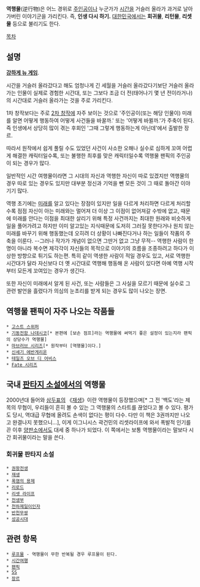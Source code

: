 {{{#!html
<div style="border: 3px solid Crimson;padding:10px;margin-bottom:0px"><b style="font-size:18px">주의. 여러분의 문서 기여는 리그베다 위키의 영리활동에 이용됩니다.</b><br/>
영리사업체 <b>리그베다 위키는 작성하신 내용의 저작권을 위임받아 임의로 영리추구 활동 및 저작권 행사</b>를 할 수 있습니다. 반면, 여러분이 작성한 내용에 대해 <b>법적 분쟁이 발생할 경우 리그베다 위키는 책임을 지지 않으며 모든 책임은 작성자가 집니다.</b> 편집하기 전에 먼저 <a href="http://rigvedawiki.net/r1/wiki.php/2015년 리그베다 영리화 사태">리그베다 영리화 사태</a>에서 <b>현행 위키의 구조를 파악</b>해주세요.
</div>}}}

'''역행물'''(逆行物)은 어느 경위로 [[주인공]]이나 누군가가 [[시간]]을 거슬러 올라가 과거로 날아가버린 이야기군을 가리킨다. 즉, '''인생 다시 하기.''' [[대한민국]]에서는 '''회귀물''', '''리턴물''', '''리셋물''' 등으로 불리기도 한다.

[[목차]]
== 설명 ==
'''[[강하게 뉴 게임]]'''.

시간을 거슬러 올라갔다고 해도 엄청나게 긴 세월을 거슬러 올라갔다기보단 거슬러 올라가는 인물이 실제로 경험한 시간대, 또는 그보다 조금 더 전(태어나기 몇 년 전이라거나)의 시간대로 거슬러 올라가는 것을 주로 가리킨다. 

1차 창작보다는 주로 [[2차 창작]]에 자주 보이는 것으로 '주인공이(또는 해당 인물이) 미래를 알면 어떻게 행동하여 어떻게 사건들을 바꿀까.' 또는 '어떻게 바뀔까.'가 주축이 된다. 즉 인생에서 상당히 많이 겪는 후회인 '그때 그렇게 행동하는게 아닌데'에서 출발한 장르. 

따라서 원작에서 쉽게 풀릴 수도 있었던 사건이 사소한 오해나 실수로 심하게 꼬여 어렵게 해결한 캐릭터일수록, 또는 불행한 최후를 맞은 캐릭터일수록 역행물 팬픽의 주인공이 되는 경우가 많다.

일반적인 시간 여행물이라면 그 시대의 자신과 역행한 자신이 따로 있겠지만 역행물의 경우 따로 있는 경우도 있지만 대부분 정신과 기억을 뺀 모든 것이 그 때로 돌아간 이야기기 많다.

역행 초기에는 [[미래]]를 알고 있다는 장점이 있지만 일을 다르게 처리하면 다르게 처리할수록 점점 자신이 아는 미래와는 멀어져 더 이상 그 이점이 없어져갈 수밖에 없고, 때문에 미래를 안다는 이점을 최대한 살리기 위해 특정 사건까지는 최대한 원래와 비슷하게 일을 풀어가려고 하지만 이미 알고있는 지식때문에 도저히 그러질 못한다거나 원치 않는 미래를 바꾸기 위해 행동했는데 오히려 더 상황이 나빠진다거나 하는 일들이 작품의 주축을 이룬다. --그러나 작가가 개념이 없으면 그딴거 없고 그냥 무적-- 역행한 사람이 한명이 아니라 복수면 제각각이 자신들의 목적으로 이야기의 흐름을 조종하려고 하다가 이상한 방향으로 튀기도 하는편. 특히 같이 역생한 사람이 적일 경우도 있고, 서로 역행한 시간대가 달라 자신보다 더 옛 시간대로 역행해 행동해 온 사람이 있다면 아예 역행 시작부터 모든게 꼬여있는 경우가 생긴다.

또한 자신이 미래에서 알게 된 사건, 또는 사람들은 그 사실을 모르기 때문에 실수로 그 관련 발언을 흘렸다가 의심의 눈초리를 받게 되는 경우도 많이 나오는 장면.

== 역행물 팬픽이 자주 나오는 작품들 ==
 * [[고스트 스위퍼]]
 * [[기동전함 나데시코]][* 본편에 [보손 점프]라는 역행물에 써먹기 좋은 설정이 있는지라 팬픽의 상당수가 역행물]
 * [[마브러브 시리즈]][* 원작부터 [역행물]이다.]
 * [[신세기 에반게리온]]
 * [[테일즈 오브 디 어비스]]
 * [[Fate 시리즈]]

== 국내 [[판타지 소설]]에서의 역행물 ==
2000년대 들어와 [[삼두표]]의 《[[재생]]》이란 역행물이 등장했으며[* 그 전 '백도'라는 제목의 무협이, 우리들이 흔히 볼 수 있는 그 역행물의 스타트를 끊었다고 볼 수 있다. 평가도 당시, 역대급 무협에 올려도 손색이 없다는 평이 다수. 다만 이 책은 3권까지만 나오고 완결나지 못했으니...], 이게 이그니시스 곽건민의 리셋라이프에 와서 폭발적 인기를 끈 이후 [[양판소]]에서도 대세 중 하나가 되었다. 이 쪽에서는 보통 역행물이라는 말보다 시간 회귀물이라는 말을 쓴다.

=== 회귀물 판타지 소설 ===
 * [[권왕전생]]
 * [[재생]]
 * [[폭염의 용제]]
 * [[리로드]]
 * [[리셋 라이프]]
 * [[전생부]]
 * [[천하제일이인자]]
 * [[반천무쌍]]
 * [[성공시대#s-5|성공시대]]
== 관련 항목 ==
 * [[루프물]] - 역행물이 무한 반복될 경우 루프물이 된다.
 * [[시간여행]]
 * [[팬픽]]
 * [[SS]]
 * [[장르]]
